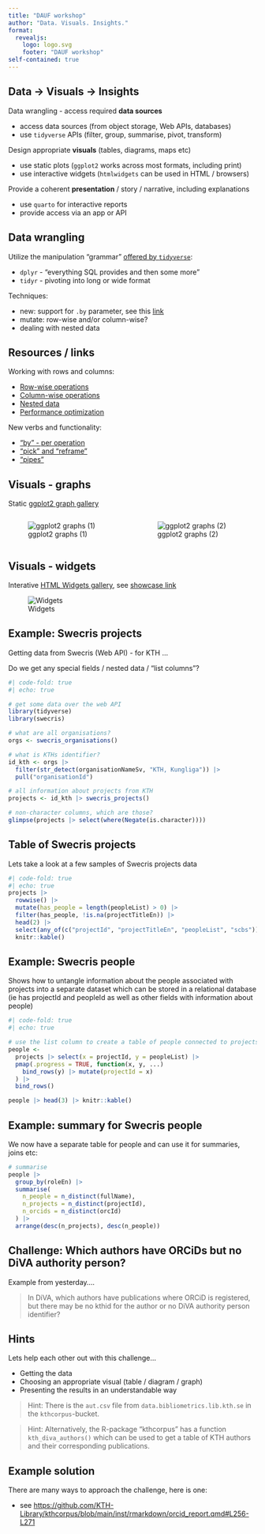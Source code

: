 ```yaml
---
title: "DAUF workshop"
author: "Data. Visuals. Insights."
format:
  revealjs:
    logo: logo.svg
    footer: "DAUF workshop"
self-contained: true
---
```


## Data -> Visuals -> Insights {.smaller}

Data wrangling - access required **data sources**

  - access data sources (from object storage, Web APIs, databases)
  - use `tidyverse` APIs (filter, group, summarise, pivot, transform)
  
Design appropriate **visuals** (tables, diagrams, maps etc)

- use static plots (`ggplot2` works across most formats, including print)
- use interactive widgets (`htmlwidgets` can be used in HTML / browsers)
  
Provide a coherent **presentation** / story / narrative, including explanations

- use `quarto` for interactive reports
- provide access via an app or API

## Data wrangling

Utilize the manipulation "grammar" [offered by `tidyverse`](https://www.tidyverse.org/packages/):

- `dplyr` - "everything SQL provides and then some more"
- `tidyr` - pivoting into long or wide format

Techniques:

- new: support for `.by` parameter, see this [link](https://www.tidyverse.org/blog/2023/02/dplyr-1-1-0-per-operation-grouping/#per-operation-grouping-with-byby)
- mutate: row-wise and/or column-wise?
- dealing with nested data

## Resources / links {.smaller}

Working with rows and columns:

- [Row-wise operations](https://dplyr.tidyverse.org/articles/rowwise.html)
- [Column-wise operations](https://dplyr.tidyverse.org/articles/colwise.html)
- [Nested data](https://tidyr.tidyverse.org/articles/nest.html#nested-data-and-models)
- [Performance optimization](https://www.tidyverse.org/blog/2023/04/performant-packages/)

New verbs and functionality:

- ["by" - per operation](https://www.tidyverse.org/blog/2023/02/dplyr-1-1-0-per-operation-grouping/#per-operation-grouping-with-byby)
- ["pick" and "reframe"](https://www.tidyverse.org/blog/2023/02/dplyr-1-1-0-pick-reframe-arrange/)
- ["pipes"](https://www.tidyverse.org/blog/2023/04/base-vs-magrittr-pipe/)


## Visuals - graphs

Static [ggplot2 graph gallery](https://r-graph-gallery.com/)

:::: {.columns}

::: {.column width="50%"}
![ggplot2 graphs (1)](r-graphs-01.png)
:::

::: {.column width="50%"}
![ggplot2 graphs (2)](r-graphs-02.png)
:::

::::

## Visuals - widgets

Interative [HTML Widgets gallery](http://gallery.htmlwidgets.org/), see [showcase link](http://www.htmlwidgets.org/showcase_leaflet.html>)

![Widgets](r-widgets.png)

## Example: Swecris projects {.smaller}

Getting data from Swecris (Web API) - for KTH ...

Do we get any special fields / nested data / "list columns"?

```r
#| code-fold: true
#| echo: true

# get some data over the web API
library(tidyverse)
library(swecris)

# what are all organisations?
orgs <- swecris_organisations()

# what is KTHs identifier?
id_kth <- orgs |> 
  filter(str_detect(organisationNameSv, "KTH, Kungliga")) |> 
  pull("organisationId")

# all information about projects from KTH
projects <- id_kth |> swecris_projects()

# non-character columns, which are those?
glimpse(projects |> select(where(Negate(is.character))))

```

## Table of Swecris projects {.smaller}

Lets take a look at a few samples of Swecris projects data

```r
#| code-fold: true
#| echo: true
projects |> 
  rowwise() |> 
  mutate(has_people = length(peopleList) > 0) |> 
  filter(has_people, !is.na(projectTitleEn)) |> 
  head(2) |> 
  select(any_of(c("projectId", "projectTitleEn", "peopleList", "scbs"))) |> 
  knitr::kable()

```


## Example: Swecris people {.smaller}

Shows how to untangle information about the people associated with projects into a separate dataset which can be stored in a relational database (ie has projectId and peopleId as well as other fields with information about people)

```r
#| code-fold: true
#| echo: true

# use the list column to create a table of people connected to projects
people <- 
  projects |> select(x = projectId, y = peopleList) |> 
  pmap(.progress = TRUE, function(x, y, ...) 
    bind_rows(y) |> mutate(projectId = x)
  ) |> 
  bind_rows() 

people |> head(3) |> knitr::kable()

```
## Example: summary for Swecris people

We now have a separate table for people and can use it for summaries, joins etc:

```r
# summarise
people |> 
  group_by(roleEn) |> 
  summarise(
    n_people = n_distinct(fullName), 
    n_projects = n_distinct(projectId), 
    n_orcids = n_distinct(orcId)
  ) |> 
  arrange(desc(n_projects), desc(n_people))

```


## Challenge: Which authors have ORCiDs but no DiVA authority person?

Example from yesterday....

> In DiVA, which authors have publications where ORCiD is registered, but there may be no kthid for the author or no DiVA authority person identifier?


## Hints {.smaller}

Lets help each other out with this challenge...

- Getting the data
- Choosing an appropriate visual (table / diagram / graph)
- Presenting the results in an understandable way

> Hint: There is the `aut.csv` file from `data.bibliometrics.lib.kth.se` in the `kthcorpus`-bucket.

> Hint: Alternatively, the R-package "kthcorpus" has a function `kth_diva_authors()` which can be used to get a table of KTH authors and their corresponding publications.

## Example solution

There are many ways to approach the challenge, here is one:

- see <https://github.com/KTH-Library/kthcorpus/blob/main/inst/rmarkdown/orcid_report.qmd#L256-L271>
